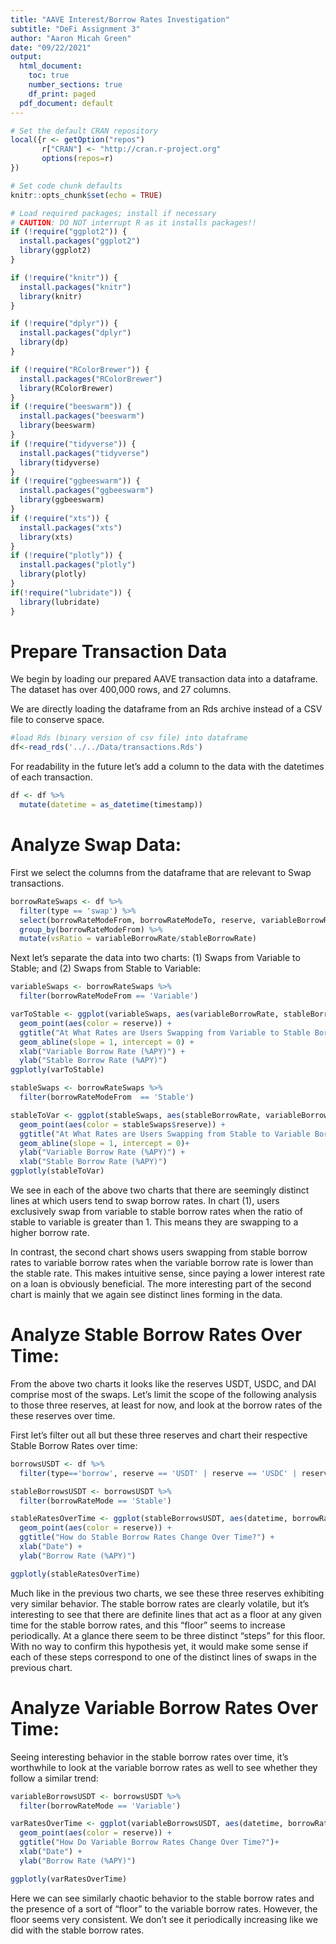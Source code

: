 ```yaml
---
title: "AAVE Interest/Borrow Rates Investigation"
subtitle: "DeFi Assignment 3"
author: "Aaron Micah Green"
date: "09/22/2021"
output:
  html_document:
    toc: true
    number_sections: true
    df_print: paged
  pdf_document: default
---
```


```r
# Set the default CRAN repository
local({r <- getOption("repos")
       r["CRAN"] <- "http://cran.r-project.org" 
       options(repos=r)
})

# Set code chunk defaults
knitr::opts_chunk$set(echo = TRUE)

# Load required packages; install if necessary
# CAUTION: DO NOT interrupt R as it installs packages!!
if (!require("ggplot2")) {
  install.packages("ggplot2")
  library(ggplot2)
}

if (!require("knitr")) {
  install.packages("knitr")
  library(knitr)
}

if (!require("dplyr")) {
  install.packages("dplyr")
  library(dp)
}

if (!require("RColorBrewer")) {
  install.packages("RColorBrewer")
  library(RColorBrewer)
}
if (!require("beeswarm")) {
  install.packages("beeswarm")
  library(beeswarm)
}
if (!require("tidyverse")) {
  install.packages("tidyverse")
  library(tidyverse)
}
if (!require("ggbeeswarm")) {
  install.packages("ggbeeswarm")
  library(ggbeeswarm)
}
if (!require("xts")) {
  install.packages("xts")
  library(xts)
}
if (!require("plotly")) {
  install.packages("plotly")
  library(plotly)
}
if(!require("lubridate")) {
  library(lubridate)
}

```

# Prepare Transaction Data

We begin by loading our prepared AAVE transaction data into a dataframe. The dataset has over 400,000 rows, and 27 columns. 

We are directly loading the dataframe from an Rds archive instead of a CSV file to conserve space. 

```r
#load Rds (binary version of csv file) into dataframe
df<-read_rds('../../Data/transactions.Rds')
```
For readability in the future let's add a column to the data with the datetimes of each transaction.
```r
df <- df %>%
  mutate(datetime = as_datetime(timestamp))
```

# Analyze Swap Data:

First we select the columns from the dataframe that are relevant to Swap transactions.
```r
borrowRateSwaps <- df %>%
  filter(type == 'swap') %>%
  select(borrowRateModeFrom, borrowRateModeTo, reserve, variableBorrowRate, stableBorrowRate) %>%
  group_by(borrowRateModeFrom) %>%
  mutate(vsRatio = variableBorrowRate/stableBorrowRate)
```

Next let's separate the data into two charts: (1) Swaps from Variable to Stable; and (2) Swaps from Stable to Variable:
```r
variableSwaps <- borrowRateSwaps %>%
  filter(borrowRateModeFrom == 'Variable')

varToStable <- ggplot(variableSwaps, aes(variableBorrowRate, stableBorrowRate)) +
  geom_point(aes(color = reserve)) +
  ggtitle("At What Rates are Users Swapping from Variable to Stable Borrows?") +
  geom_abline(slope = 1, intercept = 0) + 
  xlab("Variable Borrow Rate (%APY)") +
  ylab("Stable Borrow Rate (%APY)")
ggplotly(varToStable)
```

```r
stableSwaps <- borrowRateSwaps %>%
  filter(borrowRateModeFrom  == 'Stable')

stableToVar <- ggplot(stableSwaps, aes(stableBorrowRate, variableBorrowRate)) +
  geom_point(aes(color = stableSwaps$reserve)) +
  ggtitle("At What Rates are Users Swapping from Stable to Variable Borrows?") +
  geom_abline(slope = 1, intercept = 0)+ 
  ylab("Variable Borrow Rate (%APY)") +
  xlab("Stable Borrow Rate (%APY)")
ggplotly(stableToVar)
```

We see in each of the above two charts that there are seemingly distinct lines at which users tend to swap borrow rates. In chart (1), users exclusively swap from variable to stable borrow rates when the ratio of stable to variable is greater than 1. This means they are swapping to a higher borrow rate.

In contrast, the second chart shows users swapping from stable borrow rates to variable borrow rates when the variable borrow rate is lower than the stable rate. This makes intuitive sense, since paying a lower interest rate on a loan is obviously beneficial. The more interesting part of the second chart is mainly that we again see distinct lines forming in the data.

# Analyze Stable Borrow Rates Over Time:

  From the above two charts it looks like the reserves USDT, USDC, and DAI comprise most of the swaps. Let's limit the scope of the following analysis to those three reserves, at least for now, and look at the borrow rates of the these reserves over time.

  First let's filter out all but these three reserves and chart their respective Stable Borrow Rates over time:
```r
borrowsUSDT <- df %>%
  filter(type=='borrow', reserve == 'USDT' | reserve == 'USDC' | reserve == 'DAI')

stableBorrowsUSDT <- borrowsUSDT %>%
  filter(borrowRateMode == 'Stable')

stableRatesOverTime <- ggplot(stableBorrowsUSDT, aes(datetime, borrowRate)) +
  geom_point(aes(color = reserve)) + 
  ggtitle("How do Stable Borrow Rates Change Over Time?") +
  xlab("Date") + 
  ylab("Borrow Rate (%APY)")

ggplotly(stableRatesOverTime)
```
Much like in the previous two charts, we see these three reserves exhibiting very similar behavior. The stable borrow rates are clearly volatile, but it's interesting to see that there are definite lines that act as a floor at any given time for the stable borrow rates, and this "floor" seems to increase periodically. At a glance there seem to be three distinct "steps" for this floor. With no way to confirm this hypothesis yet, it would make some sense if each of these steps correspond to one of the distinct lines of swaps in the previous chart.

# Analyze Variable Borrow Rates Over Time:

  Seeing interesting behavior in the stable borrow rates over time, it's worthwhile to look at the variable borrow rates as well to see whether they follow a similar trend:
```r
variableBorrowsUSDT <- borrowsUSDT %>%
  filter(borrowRateMode == 'Variable')

varRatesOverTime <- ggplot(variableBorrowsUSDT, aes(datetime, borrowRate)) +
  geom_point(aes(color = reserve)) + 
  ggtitle("How Do Variable Borrow Rates Change Over Time?")+
  xlab("Date") + 
  ylab("Borrow Rate (%APY)")

ggplotly(varRatesOverTime)
```

Here we can see similarly chaotic behavior to the stable borrow rates and the presence of a sort of "floor" to the variable borrow rates. However, the floor seems very consistent. We don't see it periodically increasing like we did with the stable borrow rates.

# 